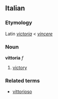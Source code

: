 ==Italian==
===Etymology===
Latin ''[[victoria]]'' < ''[[vincere]]''
===Noun===
'''vittoria''' ''f''

# [[victory]]

===Related terms===
*[[vittorioso]]